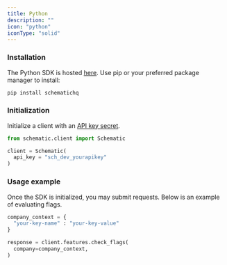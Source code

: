 ```yaml
---
title: Python
description: ""
icon: "python"
iconType: "solid"
---
```


### Installation

The Python SDK is hosted [here](https://pypi.org/project/schematichq/). Use pip or your preferred package manager to install:

```bash
pip install schematichq
```

### Initialization

Initialize a client with an [API key secret](/quickstart#create-an-api-key).

```python
from schematic.client import Schematic

client = Schematic(
  api_key = "sch_dev_yourapikey"
)
```

### Usage example

Once the SDK is initialized, you may submit requests. Below is an example of evaluating flags.

```python
company_context = {
  "your-key-name" : "your-key-value"
}

response = client.features.check_flags(
  company=company_context,
)
```
